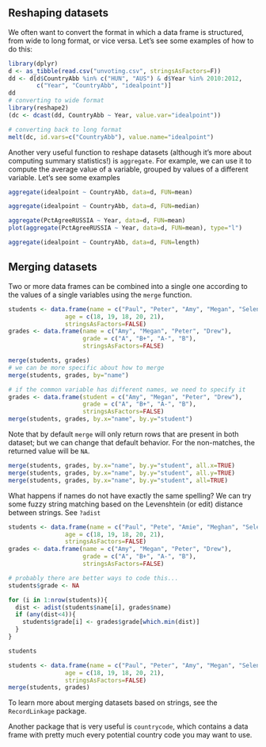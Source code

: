 ## Reshaping datasets

We often want to convert the format in which a data frame is structured, from wide to long format, or vice versa. Let's see some examples of how to do this:

```r
library(dplyr)
d <- as_tibble(read.csv("unvoting.csv", stringsAsFactors=F))
dd <- d[d$CountryAbb %in% c("HUN", "AUS") & d$Year %in% 2010:2012, 
        c("Year", "CountryAbb", "idealpoint")]
dd
# converting to wide format
library(reshape2)
(dc <- dcast(dd, CountryAbb ~ Year, value.var="idealpoint"))

# converting back to long format
melt(dc, id.vars=c("CountryAbb"), value.name="idealpoint")
```

Another very useful function to reshape datasets (although it's more about computing summary statistics!) is `aggregate`. For example, we can use it to compute the average value of a variable, grouped by values of a different variable. Let's see some examples

```r
aggregate(idealpoint ~ CountryAbb, data=d, FUN=mean)

aggregate(idealpoint ~ CountryAbb, data=d, FUN=median)

aggregate(PctAgreeRUSSIA ~ Year, data=d, FUN=mean)
plot(aggregate(PctAgreeRUSSIA ~ Year, data=d, FUN=mean), type="l")

aggregate(idealpoint ~ CountryAbb, data=d, FUN=length)

```

## Merging datasets

Two or more data frames can be combined into a single one according to the values of a single variables using the `merge` function.

```r
students <- data.frame(name = c("Paul", "Peter", "Amy", "Megan", "Selena"),
                age = c(18, 19, 18, 20, 21),
                stringsAsFactors=FALSE)
grades <- data.frame(name = c("Amy", "Megan", "Peter", "Drew"),
                     grade = c("A", "B+", "A-", "B"),
                     stringsAsFactors=FALSE)

merge(students, grades)
# we can be more specific about how to merge
merge(students, grades, by="name")

# if the common variable has different names, we need to specify it
grades <- data.frame(student = c("Amy", "Megan", "Peter", "Drew"),
                     grade = c("A", "B+", "A-", "B"),
                     stringsAsFactors=FALSE)
merge(students, grades, by.x="name", by.y="student")

```

Note that by default `merge` will only return rows that are present in both dataset; but we can change that default behavior. For the non-matches, the returned value will be `NA`.

```r
merge(students, grades, by.x="name", by.y="student", all.x=TRUE)
merge(students, grades, by.x="name", by.y="student", all.y=TRUE)
merge(students, grades, by.x="name", by.y="student", all=TRUE)
```

What happens if names do not have exactly the same spelling? We can try some fuzzy string matching based on the Levenshtein (or edit) distance between strings. See `?adist`

```r
students <- data.frame(name = c("Paul", "Pete", "Amie", "Meghan", "Selena"),
                age = c(18, 19, 18, 20, 21),
                stringsAsFactors=FALSE)
grades <- data.frame(name = c("Amy", "Megan", "Peter", "Drew"),
                     grade = c("A", "B+", "A-", "B"),
                     stringsAsFactors=FALSE)

# probably there are better ways to code this...
students$grade <- NA

for (i in 1:nrow(students)){
  dist <- adist(students$name[i], grades$name)
  if (any(dist<4)){
    students$grade[i] <- grades$grade[which.min(dist)]
  }
}

students

students <- data.frame(name = c("Paul", "Peter", "Amy", "Megan", "Selena"),
                age = c(18, 19, 18, 20, 21),
                stringsAsFactors=FALSE)
merge(students, grades)

```

To learn more about merging datasets based on strings, see the `RecordLinkage` package.

Another package that is very useful is `countrycode`, which contains a data frame with pretty much every potential country code you may want to use.